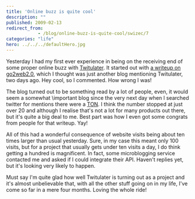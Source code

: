 ```yaml
---
title: 'Online buzz is quite cool'
description: ""
published: 2009-02-13
redirect_from: 
            - /blog/online-buzz-is-quite-cool/swizec/7
categories: "life"
hero: ../../../defaultHero.jpg
---
```

Yesterday I had my first ever experience in being on the receiving end of some proper online buzz with [Twitulater](http://twitulater.com). It started out with [a writeup on go2web2.0](http://blog.go2web20.net/2009/02/twitulater-is-so-great-why-does-it-have.html), which I thought was just another blog mentioning Twitulater, two days ago. Hey cool, so I commented. How wrong I was!

The blog turned out to be something read by a lot of people, even, it would seem a somewhat \\important blog since the very next day when I searched twitter for mentions there were a [TON](http://search.twitter.com/search?q=twitulater). I think the number stopped at just over 20 and although I realise that's not a lot for many products out there, but it's quite a big deal to me. Best part was how I even got some congrats from people for that writeup. Yay!

All of this had a wonderful consequence of website visits being about ten times larger than usual yesterday. Sure, in my case this meant only 100 visits, but for a project that usually gets under ten visits a day, I do think getting a hundred is magnificent. In fact, some microblogging service contacted me and asked if I could integrate their API. Haven't replies yet, but it's looking very likely to happen.

Must say I'm quite glad how well Twitulater is turning out as a project and it's almost unbelievable that, with all the other stuff going on in my life, I've come so far in a mere four months. Loving the whole ride!